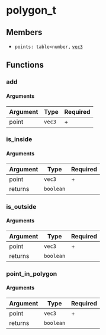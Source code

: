 # polygon_t

## Members

- `points: table<number,` [`vec3`](/docs/structs/vec3)

## Functions

### add

#### Arguments

| Argument | Type   | Required |
|----------|--------|----------|
| point    | `vec3` | +        |

### is_inside

#### Arguments

| Argument | Type      | Required |
|----------|-----------|----------|
| point    | `vec3`    | +        |
| returns  | `boolean` |          |

### is_outside

#### Arguments

| Argument | Type      | Required |
|----------|-----------|----------|
| point    | `vec3`    | +        |
| returns  | `boolean` |          |

### point_in_polygon

#### Arguments

| Argument | Type      | Required |
|----------|-----------|----------|
| point    | `vec3`    | +        |
| returns  | `boolean` |          |
